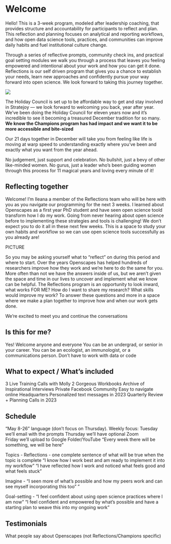 # Welcome {.unnumbered}

Hello! This is a 3-week program, modeled after leadership coaching, that provides structure and accountability for participants to reflect and plan. This reflection and planning focuses on analytical and reporting workflows, and how open data science tools, practices, and communities can improve daily habits and fuel institutional culture change.

Through a series of reflective prompts, community check ins, and practical goal setting modules we walk you through a process that leaves you feeling empowered and intentional about your work and how you can get it done. Reflections is our self driven program that gives you a chance to establish your needs, learn new approaches and confidently pursue your way forward into open science. We look forward to taking this journey together.


![](images/horst-eco-r4ds.png){fig-align="center"}

```{=html}
<!-- 
dump of words 
gorgeous worksheets, visioning meditations, and flexible action planning — I walk you through a process that's... A little bit practical, a little bit magical + a whole lot of useful.
-->
```

The Holiday Council is set up to be affordable way to get and stay involved in Stratejoy — we look forward to welcoming you back, year after year. We’ve been doing the Holiday Council for eleven years now and it’s incredible to see it becoming a treasured December tradition for so many. **We know the Champions program has had impact and we want it to be more accessible and bite-sized**

Our 21 days together in December will take you from feeling like life is moving at warp speed  to understanding exactly where you’ve been and exactly what you want from the year ahead.

No judgement, just support and celebration. No bullshit, just a bevy of other like-minded women. No gurus, just a leader who’s been guiding women through this process for 11 magical years and loving every minute of it!


## Reflecting together

Welcome! I'm Ileana a member of the Reflections team who will be here with you as you navigate our programming for the next 3 weeks. I learned about Openscapes as a first year PhD student and have seen open science toold transform how I do my work. Going from never hearing about open science before to implementing these strategies and tools is challenging! We don't expect you to do it all in these next few weeks. This is a space to study your own habits and workflow so we can use open science tools successfully as you already are!

PICTURE

So you may be asking yourself what to "reflect" on during this period and where to start. Over the years Openscapes has helped hundreds of researchers improve how they work and we're here to do the same for you. More often than not we have the answers inside of us, but we aren't given the space and time in our lives to uncover and implement what we know can be helpful. The Reflections program is an opportunity to look inward, what works FOR ME? How do I want to share my research? What skills would improve my work? To answer these questions and more in a space where we make a plan together to improve how and when our work gets done.

We're excited to meet you and continue the conversations

## Is this for me?

Yes! Welcome anyone and everyone
You can be an undergrad, or senior in your career. 
You can be an ecologist, an immunologist, or a communications person. 
Don't have to work with data or code

## What to expect / What's included

 3 Live Training Calls with Molly
2 Gorgeous Workbooks
Archive of Inspirational Interviews
Private Facebook Community
Easy to navigate online Headquarters
Personalized text messages in 2023
Quarterly Review + Planning Calls in 2023



## Schedule

“May 8-26” language (don’t focus on Thursday). Weekly focus:
Tuesday we’ll email with the prompts
Thursday we’ll have optional Zoom  
Friday we’ll upload to Google Folder/YouTube
“Every week there will be something, we will be here”

Topics - 
Reflections - one complete sentence of what will be true when the topic is complete
"I know how I work best and am ready to implement it into my workflow"
"I have reflected how I work and noticed what feels good and what feels stuck"

Imagine - "I seen more of what's possible and how my peers work and can see myself incorporating this too"
"


Goal-setting - "I feel confident about using open science practices where I am now" 
"I feel confident and empowered by what's possible and have a starting plan to weave this into my ongoing work"


## Testimonials

What people say about Openscapes (not Reflections/Champions specific)
